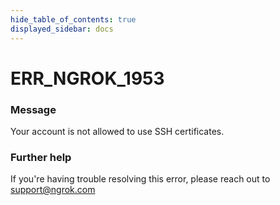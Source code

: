 ```yaml
---
hide_table_of_contents: true
displayed_sidebar: docs
---
```



# ERR_NGROK_1953

### Message

Your account is not allowed to use SSH certificates.

<ErrorDetails error="err_ngrok_1953" />

### Further help

If you're having trouble resolving this error, please reach out to [support@ngrok.com](mailto:support@ngrok.com?subject=Help%20with%20ERR_NGROK_1953)

